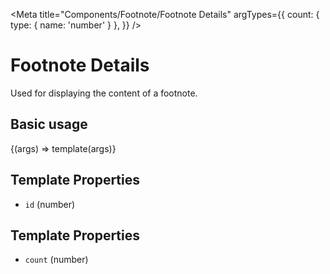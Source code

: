 
<Meta
  title="Components/Footnote/Footnote Details"
  argTypes={{
    count: { type: { name: 'number' } },
  }}
/>

# Footnote Details

Used for displaying the content of a footnote.

## Basic usage

<Canvas>
  <Story name="Basic">{(args) => template(args)}</Story>
</Canvas>

## Template Properties

- `id` (number)

## Template Properties

- `count` (number)
